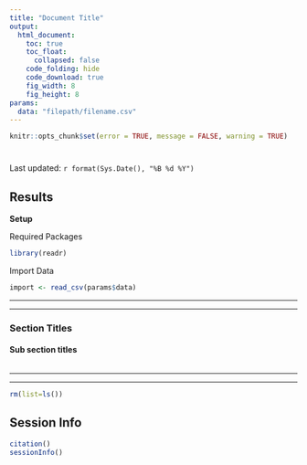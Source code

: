 ```yaml
---
title: "Document Title"
output: 
  html_document:
    toc: true
    toc_float:
      collapsed: false
    code_folding: hide
    code_download: true
    fig_width: 8
    fig_height: 8
params:
  data: "filepath/filename.csv"
---
```


```r
knitr::opts_chunk$set(error = TRUE, message = FALSE, warning = TRUE)
```

# {.tabset .tabset-pills}

Last updated: `r format(Sys.Date(), "%B %d %Y")`

## Results

**Setup**

Required Packages
```r
library(readr)
```

Import Data
```r
import <- read_csv(params$data)
```

---

---


### Section Titles

#### Sub section titles

```r

```


---

---

```r
rm(list=ls())
```


## Session Info
```r
citation()
sessionInfo()
```

